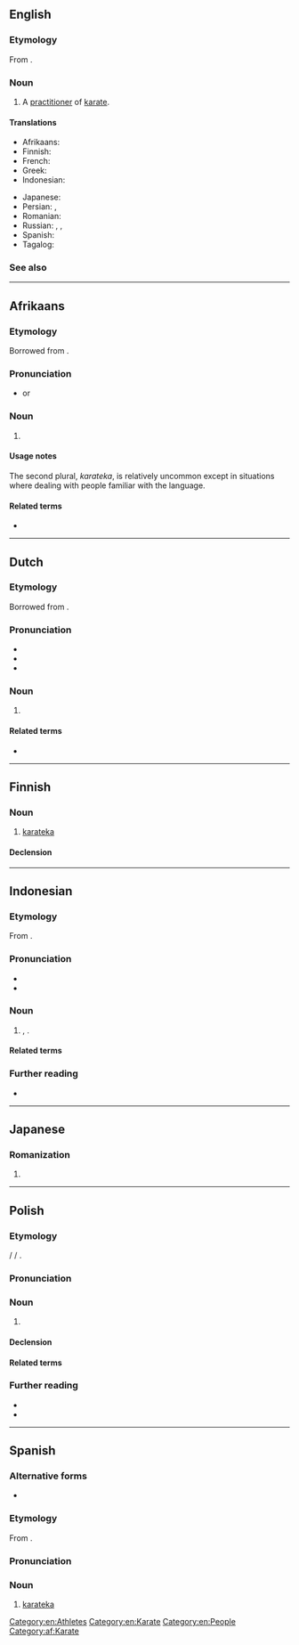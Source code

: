 ==English==

===Etymology===
From {{bor|en|ja|空手家|tr=karateka}}.

===Noun===
{{en-noun|karateka}}

# A [[practitioner]] of [[karate]].

====Translations====
{{trans-top|practitioner of karate}}
* Afrikaans: {{t|af|karateka}}
* Finnish: {{t+|fi|karateka}}
* French: {{t+|fr|karatéka}}
* Greek: {{t+|el|καρατέκα|m|f}}
* Indonesian: {{t+|id|karateka}}
{{trans-mid}}
* Japanese: {{t+|ja|空手家|tr=からてか, karateka|sc=Jpan}}
* Persian: {{t|fa|کاراته‌کا|tr=kârâtekâ}}, {{t|fa|کاراته‌کار|tr=kârâtekâr}}
* Romanian: {{t+|ro|karateka|m|f}}
* Russian: {{t|ru|каратэ́ка|m|f}}, {{t+|ru|карати́ст|m}}, {{t+|ru|карати́стка|f}}
* Spanish: {{t+|es|karateka}}
* Tagalog: {{t|tl|mangangarate}}
{{trans-bottom}}

===See also===
{{col3|en|
|budoka
|judoka
|kendoka
}}

[[Category:en:Athletes]]
[[Category:en:Karate]]
[[Category:en:People]]

----

==Afrikaans==

===Etymology===
Borrowed from {{bor|af|ja|空手家|tr=karateka}}.

===Pronunciation===
* {{hyphenation|af|kara|teka}} or {{hyphenation|af|karateka|nocaption=1}}

===Noun===
{{af-noun|karatekas|pl2=karateka}}

# {{l|en|karateka}}

====Usage notes====
The second plural, ''karateka'', is relatively uncommon except in situations where dealing with people familiar with the {{l|en|Japanese}} language.

====Related terms====
* {{l|af|karate}}

[[Category:af:Karate]]

----

==Dutch==

===Etymology===
Borrowed from {{bor|nl|ja|空手家}}.

===Pronunciation===
* {{IPA|nl|/ˌkaːˈraː.tə.kaː/}}
* {{audio|nl|Nl-karateka.ogg|Audio}}
* {{hyphenation|nl|ka|ra|te|ka}}

===Noun===
{{nl-noun|m|-'s|pl2=karateka|-}}

# {{l|en|karateka}}

====Related terms====
* {{l|nl|karate}}

----

==Finnish==

===Noun===
{{fi-noun}}

# [[#English|karateka]]

====Declension====
{{fi-decl-kala|karatek|||a}}

----

==Indonesian==

===Etymology===
{{wikipedia|lang=id}}
From {{bor|id|ja|空手家|tr=[[からてか]], karateka|t=[[karate]] [[practitioner]]}}.

===Pronunciation===
* {{IPA|id|/ka.ra.te.ka/}}
* {{hyphenation|id|ka|ra|té|ka}}

===Noun===
{{head|id|noun}}
# {{lb|id|sports}} {{l|en|karateka}}, {{l|en|karate}} {{l|en|practitioner}}.

====Related terms====
{{rel2|id
| karateka
| karategi
}}

===Further reading===
* {{R:KBBI Daring}}

----

==Japanese==

===Romanization===
{{ja-romaji}}

# {{ja-romanization of|からてか}}

----

==Polish==
{{wp|lang=pl}}

===Etymology===
{{bor+|pl|ja|空手家}} / {{m|ja|からてか}} / {{m|ja|karateka}}.

===Pronunciation===
{{pl-p}}

===Noun===
{{pl-noun|m-pr}}

# {{l|en|karateka}}

====Declension====
{{pl-decl-noun
|karateka|karatecy
|karateki|karateków
|karatece|karatekom
|karatekę|karateków
|karateką|karatekami
|karatece|karatekach
|karateko|karatecy
}}

====Related terms====
{{col3|pl|title=noun|karate}}

===Further reading===
* {{R:pl:WSJP}}
* {{R:pl:PWN}}

{{C|pl|Japan|Karate|Occupations}}

----

==Spanish==

===Alternative forms===
* {{alter|es|karateca}}

===Etymology===
From {{bor|es|ja|空手家|tr=karateka}}.

===Pronunciation===
{{es-IPA}}

===Noun===
{{es-noun|mf}}

# {{lb|es|martial arts}} [[#English|karateka]]

{{cln|es|terms spelled with K}}
